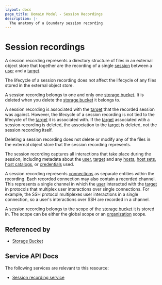 ```yaml
---
layout: docs
page_title: Domain Model - Session Recordings
description: |-
  The anatomy of a Boundary session recording
---
```


# Session recordings

A session recording represents a directory structure of
files in an external object store that together are the
recording of a single [session][] between a [user][] and a [target][].

The lifecycle of a session recording does not affect the
lifecycle of any files stored in the external object store.

A session recording belongs to one and only one [storage bucket][].
It is deleted when you delete the [storage bucket][] it belongs to.

A session recording is associated with the
[target][] that the recorded session was against.
However, the lifecycle of a session recording is not tied to
the lifecycle of the [target][] it is associated with.
If the [target][] associated wtih a session recording is deleted,
the association to the [target][] is deleted, not the session recording itself.

Deleting a session recording does not delete or modify
any of the files in the external object store that the session recording represents.

The session recording captures all interactions that take place during
the session, including metadata about the [user][], [target][] and any
[hosts][], [host sets][], [host catalogs][], or [credentials][] used.

A session recording represents [connections][] as separate
entities within the recording. Each recorded connection may also contain a recorded channel. This represents a single channel
in which the [user][] interacted with the [target][] in protocols that
multiplex user interactions over single connections. For example,
the SSH protocol multiplexes user interactions in a single
connection, so a user's interactions over SSH are recorded
in a channel.

A session recording belongs to the scope of the [storage bucket][]
it is stored in. The scope can be either the global scope or an [organization][]
scope.

## Referenced by

- [Storage Bucket][]

## Service API Docs

The following services are relevant to this resource:

- [Session recording service](/boundary/api-docs/session-recording-service)

[connections]: /boundary/docs/concepts/domain-model/session-connections
[credentials]: /boundary/docs/concepts/domain-model/credentials
[host catalogs]: /boundary/docs/concepts/domain-model/host-catalogs
[host sets]: /boundary/docs/concepts/domain-model/host-sets
[hosts]: /boundary/docs/concepts/domain-model/hosts
[target]: /boundary/docs/concepts/domain-model/targets
[user]: /boundary/docs/concepts/domain-model/users
[organization]: /boundary/docs/concepts/domain-model/scopes#organizations
[session]: /boundary/docs/concepts/domain-model/sessions
[storage bucket]: /boundary/docs/concepts/domain-model/storage-buckets